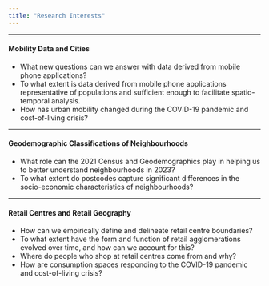 ```yaml
---
title: "Research Interests"
---
```


------------------------------------------------------------------------

#### Mobility Data and Cities

-   What new questions can we answer with data derived from mobile phone applications?
-   To what extent is data derived from mobile phone applications representative of populations and sufficient enough to facilitate spatio-temporal analysis.
-   How has urban mobility changed during the COVID-19 pandemic and cost-of-living crisis?

------------------------------------------------------------------------

#### Geodemographic Classifications of Neighbourhoods

-   What role can the 2021 Census and Geodemographics play in helping us to better understand neighbourhoods in 2023?
-   To what extent do postcodes capture significant differences in the socio-economic characteristics of neighbourhoods?

------------------------------------------------------------------------

#### Retail Centres and Retail Geography

-   How can we empirically define and delineate retail centre boundaries?
-   To what extent have the form and function of retail agglomerations evolved over time, and how can we account for this?
-   Where do people who shop at retail centres come from and why?
-   How are consumption spaces responding to the COVID-19 pandemic and cost-of-living crisis?
